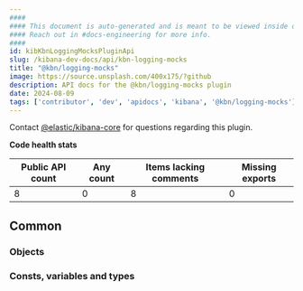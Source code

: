 ```yaml
---
####
#### This document is auto-generated and is meant to be viewed inside our experimental, new docs system.
#### Reach out in #docs-engineering for more info.
####
id: kibKbnLoggingMocksPluginApi
slug: /kibana-dev-docs/api/kbn-logging-mocks
title: "@kbn/logging-mocks"
image: https://source.unsplash.com/400x175/?github
description: API docs for the @kbn/logging-mocks plugin
date: 2024-08-09
tags: ['contributor', 'dev', 'apidocs', 'kibana', '@kbn/logging-mocks']
---
```




Contact [@elastic/kibana-core](https://github.com/orgs/elastic/teams/kibana-core) for questions regarding this plugin.

**Code health stats**

| Public API count  | Any count | Items lacking comments | Missing exports |
|-------------------|-----------|------------------------|-----------------|
| 8 | 0 | 8 | 0 |

## Common

### Objects
<DocDefinitionList data={kbnLoggingMocksObj.common.objects}/>

### Consts, variables and types
<DocDefinitionList data={kbnLoggingMocksObj.common.misc}/>

